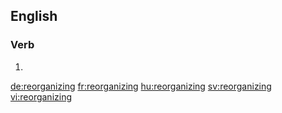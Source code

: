 ==English==

===Verb===
{{head|en|present participle}}

# {{present participle of|reorganize|lang=en}}

[[de:reorganizing]]
[[fr:reorganizing]]
[[hu:reorganizing]]
[[sv:reorganizing]]
[[vi:reorganizing]]